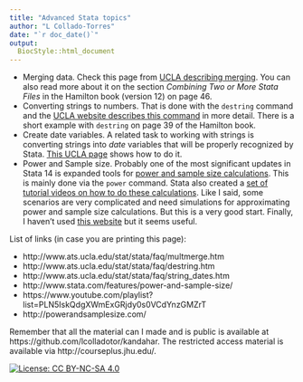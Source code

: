 ```yaml
---
title: "Advanced Stata topics"
author: "L Collado-Torres"
date: "`r doc_date()`"
output: 
  BiocStyle::html_document
---
```



* Merging data. Check this page from [UCLA describing merging](http://www.ats.ucla.edu/stat/stata/faq/multmerge.htm). You can also read more about it on the section _Combining Two or More Stata Files_ in the Hamilton book (version 12) on page 46.
* Converting strings to numbers. That is done with the `destring` command and the [UCLA website describes this command](http://www.ats.ucla.edu/stat/stata/faq/destring.htm) in more detail. There is a short example with `destring` on page 39 of the Hamilton book.
* Create date variables. A related task to working with strings is converting strings into _date_ variables that will be properly recognized by Stata. [This UCLA page](http://www.ats.ucla.edu/stat/stata/faq/string_dates.htm) shows how to do it.
* Power and Sample size. Probably one of the most significant updates in Stata 14 is expanded tools for [power and sample size calculations](http://www.stata.com/features/power-and-sample-size/). This is mainly done via the `power` command. Stata also created a [set of tutorial videos on how to do these calculations](https://www.youtube.com/playlist?list=PLN5IskQdgXWmExGRjdy0s0VCdYnzGMZrT). Like I said, some scenarios are very complicated and need simulations for approximating power and sample size calculations. But this is a very good start. Finally, I haven't used [this website](http://powerandsamplesize.com/) but it seems useful.


List of links (in case you are printing this page):

* http://www.ats.ucla.edu/stat/stata/faq/multmerge.htm
* http://www.ats.ucla.edu/stat/stata/faq/destring.htm
* http://www.ats.ucla.edu/stat/stata/faq/string_dates.htm
* http://www.stata.com/features/power-and-sample-size/
* https://www.youtube.com/playlist?list=PLN5IskQdgXWmExGRjdy0s0VCdYnzGMZrT
* http://powerandsamplesize.com/

Remember that all the material can I made and is public is available at https://github.com/lcolladotor/kandahar. The restricted access material is available via http://courseplus.jhu.edu/.

[![License: CC BY-NC-SA 4.0](https://licensebuttons.net/l/by-nc-sa/4.0/80x15.png)](http://creativecommons.org/licenses/by-nc-sa/4.0/)

